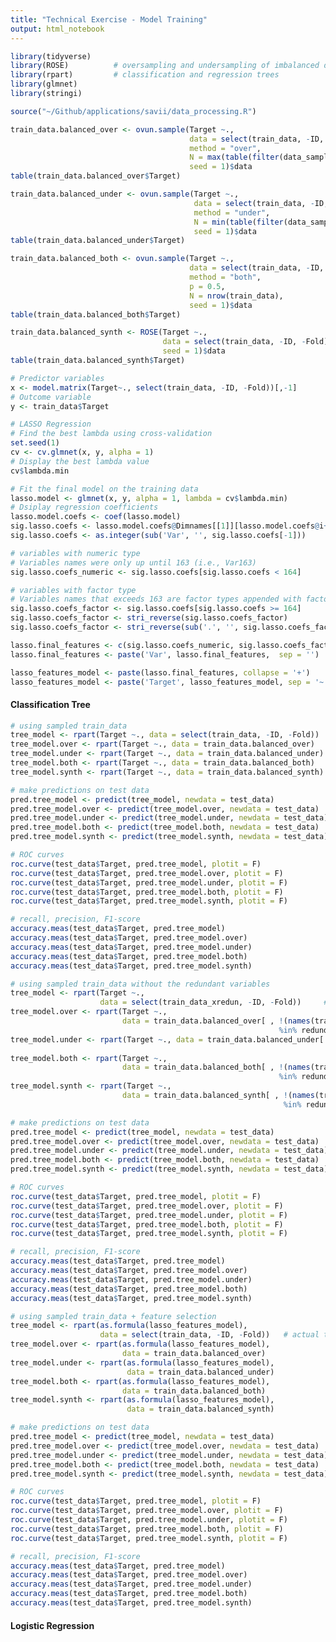 ```yaml
---
title: "Technical Exercise - Model Training"
output: html_notebook
---
```



```r
library(tidyverse)
library(ROSE)          # oversampling and undersampling of imbalanced dataset
library(rpart)         # classification and regression trees
library(glmnet)
library(stringi)
```

```r
source("~/Github/applications/savii/data_processing.R")
```

```r
train_data.balanced_over <- ovun.sample(Target ~., 
                                        data = select(train_data, -ID, -Fold), 
                                        method = "over", 
                                        N = max(table(filter(data_sample, Fold == 'IS')$Target))*2, 
                                        seed = 1)$data
table(train_data.balanced_over$Target)
```
```r
train_data.balanced_under <- ovun.sample(Target ~., 
                                         data = select(train_data, -ID, -Fold), 
                                         method = "under", 
                                         N = min(table(filter(data_sample, Fold == 'IS')$Target))*2, 
                                         seed = 1)$data
table(train_data.balanced_under$Target)
```

```r
train_data.balanced_both <- ovun.sample(Target ~., 
                                        data = select(train_data, -ID, -Fold), 
                                        method = "both", 
                                        p = 0.5, 
                                        N = nrow(train_data), 
                                        seed = 1)$data
table(train_data.balanced_both$Target)
```

```r
train_data.balanced_synth <- ROSE(Target ~., 
                                  data = select(train_data, -ID, -Fold), 
                                  seed = 1)$data
table(train_data.balanced_synth$Target)
```

```r
# Predictor variables
x <- model.matrix(Target~., select(train_data, -ID, -Fold))[,-1]
# Outcome variable
y <- train_data$Target

# LASSO Regression
# Find the best lambda using cross-validation
set.seed(1) 
cv <- cv.glmnet(x, y, alpha = 1)
# Display the best lambda value
cv$lambda.min

# Fit the final model on the training data
lasso.model <- glmnet(x, y, alpha = 1, lambda = cv$lambda.min)
# Dsiplay regression coefficients
lasso.model.coefs <- coef(lasso.model)
sig.lasso.coefs <- lasso.model.coefs@Dimnames[[1]][lasso.model.coefs@i+1]
sig.lasso.coefs <- as.integer(sub('Var', '', sig.lasso.coefs[-1]))

# variables with numeric type
# Variables names were only up until 163 (i.e., Var163)
sig.lasso.coefs_numeric <- sig.lasso.coefs[sig.lasso.coefs < 164] 

# variables with factor type
# Variables names that exceeds 163 are factor types appended with factor level values
sig.lasso.coefs_factor <- sig.lasso.coefs[sig.lasso.coefs >= 164]
sig.lasso.coefs_factor <- stri_reverse(sig.lasso.coefs_factor)
sig.lasso.coefs_factor <- stri_reverse(sub('.', '', sig.lasso.coefs_factor))

lasso.final_features <- c(sig.lasso.coefs_numeric, sig.lasso.coefs_factor)
lasso.final_features <- paste('Var', lasso.final_features,  sep = '')

lasso_features_model <- paste(lasso.final_features, collapse = '+')
lasso_features_model <- paste('Target', lasso_features_model, sep = '~')
```

#### Classification Tree

```r
# using sampled train_data
tree_model <- rpart(Target ~., data = select(train_data, -ID, -Fold))   # actual train_data
tree_model.over <- rpart(Target ~., data = train_data.balanced_over)
tree_model.under <- rpart(Target ~., data = train_data.balanced_under)
tree_model.both <- rpart(Target ~., data = train_data.balanced_both)
tree_model.synth <- rpart(Target ~., data = train_data.balanced_synth)

# make predictions on test data
pred.tree_model <- predict(tree_model, newdata = test_data)
pred.tree_model.over <- predict(tree_model.over, newdata = test_data)
pred.tree_model.under <- predict(tree_model.under, newdata = test_data)
pred.tree_model.both <- predict(tree_model.both, newdata = test_data)
pred.tree_model.synth <- predict(tree_model.synth, newdata = test_data)

# ROC curves
roc.curve(test_data$Target, pred.tree_model, plotit = F)
roc.curve(test_data$Target, pred.tree_model.over, plotit = F)
roc.curve(test_data$Target, pred.tree_model.under, plotit = F)
roc.curve(test_data$Target, pred.tree_model.both, plotit = F)
roc.curve(test_data$Target, pred.tree_model.synth, plotit = F)

# recall, precision, F1-score
accuracy.meas(test_data$Target, pred.tree_model)
accuracy.meas(test_data$Target, pred.tree_model.over)
accuracy.meas(test_data$Target, pred.tree_model.under)
accuracy.meas(test_data$Target, pred.tree_model.both)
accuracy.meas(test_data$Target, pred.tree_model.synth)
```

```r
# using sampled train_data without the redundant variables
tree_model <- rpart(Target ~., 
                    data = select(train_data_xredun, -ID, -Fold))     # actual train_data
tree_model.over <- rpart(Target ~., 
                         data = train_data.balanced_over[ , !(names(train_data.balanced_over) 
                                                            %in% redundant_var)])
tree_model.under <- rpart(Target ~., data = train_data.balanced_under[ , !(names(train_data.balanced_under) 
                                                                         %in% redundant_var)])
tree_model.both <- rpart(Target ~., 
                         data = train_data.balanced_both[ , !(names(train_data.balanced_both) 
                                                            %in% redundant_var)])
tree_model.synth <- rpart(Target ~., 
                         data = train_data.balanced_synth[ , !(names(train_data.balanced_synth) 
                                                             %in% redundant_var)])

# make predictions on test data
pred.tree_model <- predict(tree_model, newdata = test_data)
pred.tree_model.over <- predict(tree_model.over, newdata = test_data)
pred.tree_model.under <- predict(tree_model.under, newdata = test_data)
pred.tree_model.both <- predict(tree_model.both, newdata = test_data)
pred.tree_model.synth <- predict(tree_model.synth, newdata = test_data)

# ROC curves
roc.curve(test_data$Target, pred.tree_model, plotit = F)
roc.curve(test_data$Target, pred.tree_model.over, plotit = F)
roc.curve(test_data$Target, pred.tree_model.under, plotit = F)
roc.curve(test_data$Target, pred.tree_model.both, plotit = F)
roc.curve(test_data$Target, pred.tree_model.synth, plotit = F)

# recall, precision, F1-score
accuracy.meas(test_data$Target, pred.tree_model)
accuracy.meas(test_data$Target, pred.tree_model.over)
accuracy.meas(test_data$Target, pred.tree_model.under)
accuracy.meas(test_data$Target, pred.tree_model.both)
accuracy.meas(test_data$Target, pred.tree_model.synth)
```

```r
# using sampled train_data + feature selection
tree_model <- rpart(as.formula(lasso_features_model), 
                    data = select(train_data, -ID, -Fold))   # actual train_data
tree_model.over <- rpart(as.formula(lasso_features_model), 
                         data = train_data.balanced_over)
tree_model.under <- rpart(as.formula(lasso_features_model), 
                          data = train_data.balanced_under)
tree_model.both <- rpart(as.formula(lasso_features_model), 
                         data = train_data.balanced_both)
tree_model.synth <- rpart(as.formula(lasso_features_model), 
                          data = train_data.balanced_synth)

# make predictions on test data
pred.tree_model <- predict(tree_model, newdata = test_data)
pred.tree_model.over <- predict(tree_model.over, newdata = test_data)
pred.tree_model.under <- predict(tree_model.under, newdata = test_data)
pred.tree_model.both <- predict(tree_model.both, newdata = test_data)
pred.tree_model.synth <- predict(tree_model.synth, newdata = test_data)

# ROC curves
roc.curve(test_data$Target, pred.tree_model, plotit = F)
roc.curve(test_data$Target, pred.tree_model.over, plotit = F)
roc.curve(test_data$Target, pred.tree_model.under, plotit = F)
roc.curve(test_data$Target, pred.tree_model.both, plotit = F)
roc.curve(test_data$Target, pred.tree_model.synth, plotit = F)

# recall, precision, F1-score
accuracy.meas(test_data$Target, pred.tree_model)
accuracy.meas(test_data$Target, pred.tree_model.over)
accuracy.meas(test_data$Target, pred.tree_model.under)
accuracy.meas(test_data$Target, pred.tree_model.both)
accuracy.meas(test_data$Target, pred.tree_model.synth)
```


#### Logistic Regression

